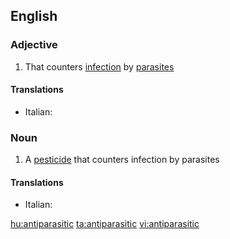 ==English==

===Adjective===
{{en-adj}}

# That counters [[infection]] by [[parasite]]s

====Translations====
{{trans-top|that counters parasites}}
* Italian: {{t-|it|antiparassitario}}
{{trans-mid}}

{{trans-bottom}}

===Noun===
{{wikipedia}}
{{en-noun}}

# A [[pesticide]] that counters infection by parasites

====Translations====
{{trans-top|pesticide}}
* Italian: {{t-|it|antiparassitario|m}}
{{trans-mid}}

{{trans-bottom}}

[[hu:antiparasitic]]
[[ta:antiparasitic]]
[[vi:antiparasitic]]